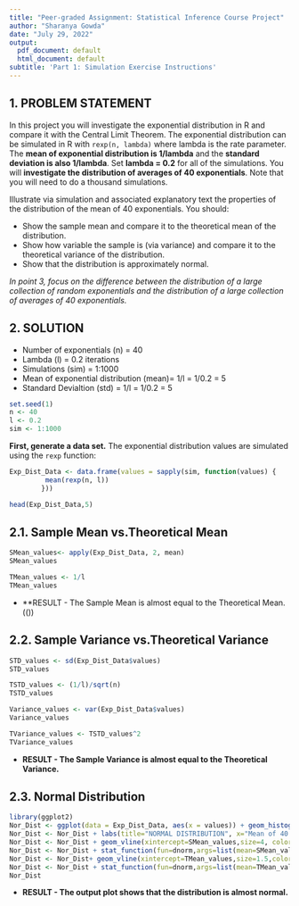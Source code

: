 ```yaml
---
title: "Peer-graded Assignment: Statistical Inference Course Project"
author: "Sharanya Gowda"
date: "July 29, 2022"
output:
  pdf_document: default
  html_document: default
subtitle: 'Part 1: Simulation Exercise Instructions'
---
```


## 1. PROBLEM STATEMENT

In this project you will investigate the exponential distribution in R and compare it with the Central Limit Theorem. The exponential distribution can be simulated in R with `rexp(n, lambda)` where lambda is the rate parameter. The **mean of exponential distribution is 1/lambda** and the **standard deviation is also 1/lambda**. Set **lambda = 0.2** for all of the simulations. You will **investigate the distribution of averages of 40 exponentials**. Note that you will need to do a thousand simulations.

Illustrate via simulation and associated explanatory text the properties of the distribution of the mean of 40 exponentials. You should:

 * Show the sample mean and compare it to the theoretical mean of the distribution.
 * Show how variable the sample is (via variance) and compare it to the theoretical variance of the distribution.
 * Show that the distribution is approximately normal.

*In point 3, focus on the difference between the distribution of a large collection of random exponentials and the distribution of a large collection of averages of 40 exponentials.*

## 2. SOLUTION

 * Number of exponentials (n) = 40
 * Lambda (l) = 0.2 iterations
 * Simulations (sim) = 1:1000
 * Mean of exponential distribution (mean)= 1/l = 1/0.2 = 5
 * Standard Devialtion (std) = 1/l = 1/0.2 = 5
 
```r
set.seed(1)
n <- 40
l <- 0.2
sim <- 1:1000

```
**First, generate a data set.** The exponential distribution values are simulated using the `rexp` function:
```r
Exp_Dist_Data <- data.frame(values = sapply(sim, function(values) {
         mean(rexp(n, l))
        }))

head(Exp_Dist_Data,5)

```

## 2.1. Sample Mean vs.Theoretical Mean

```r
SMean_values<- apply(Exp_Dist_Data, 2, mean)
SMean_values

TMean_values <- 1/l
TMean_values
```

 * **RESULT - The Sample Mean is almost equal to the Theoretical Mean.(())

## 2.2. Sample Variance vs.Theoretical Variance

```r
STD_values <- sd(Exp_Dist_Data$values)
STD_values

TSTD_values <- (1/l)/sqrt(n)
TSTD_values

Variance_values <- var(Exp_Dist_Data$values)
Variance_values

TVariance_values <- TSTD_values^2
TVariance_values

```

 * **RESULT - The Sample Variance is almost equal to the Theoretical Variance.**

## 2.3. Normal Distribution

```r
library(ggplot2)
Nor_Dist <- ggplot(data = Exp_Dist_Data, aes(x = values)) + geom_histogram(aes(y=..density..), binwidth = .06, fill="black", col="darkgray")
Nor_Dist <- Nor_Dist + labs(title="NORMAL DISTRIBUTION", x="Mean of 40 Values", y="Density")
Nor_Dist <- Nor_Dist + geom_vline(xintercept=SMean_values,size=4, color="red", linetype=2)
Nor_Dist <- Nor_Dist + stat_function(fun=dnorm,args=list(mean=SMean_values, sd=STD_values),color = "blue", size = 2)
Nor_Dist <- Nor_Dist+ geom_vline(xintercept=TMean_values,size=1.5,color="yellow",linetype = 1)
Nor_Dist <- Nor_Dist + stat_function(fun=dnorm,args=list(mean=TMean_values, sd=TSTD_values),color = "magenta", size = 1)
Nor_Dist
```

 * **RESULT - The output plot shows that the distribution is almost normal.**

